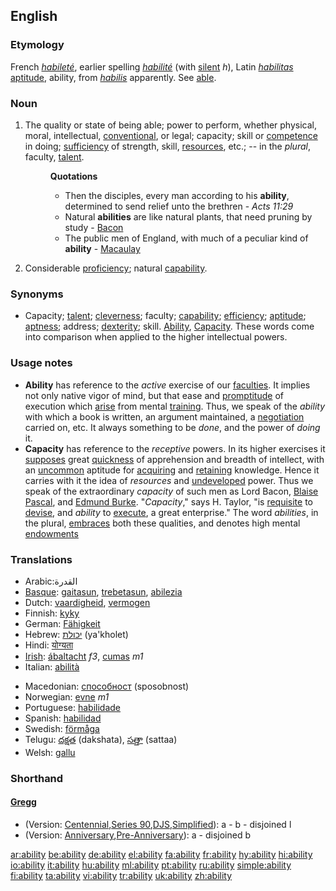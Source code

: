 ==English==

===Etymology===
French ''[[habileté]]'', earlier spelling ''[[habilité]]'' (with [[silent]] ''h''), Latin ''[[habilitas]]'' [[aptitude]], ability, from ''[[habilis]]'' apparently.  See [[able]].

===Noun===
{{en-noun|abilities}}

# The quality or state of being able; power to perform, whether physical, moral, intellectual, [[conventional]], or legal; capacity; skill or [[competence]] in doing; [[sufficiency]] of strength, skill, [[resources]], etc.; -- in the ''plural'', faculty, [[talent]].
#:'''Quotations'''
#:*Then the disciples, every man according to his '''ability''', determined to send relief unto the brethren - ''Acts 11:29''
#:*Natural '''abilities''' are like natural plants, that need pruning by study - [[Bacon]]
#:*The public men of England, with much of a peculiar kind of '''ability''' - [[Macaulay]]
#Considerable [[proficiency]]; natural [[capability]].

===Synonyms===
*Capacity; [[talent]]; [[cleverness]]; faculty; [[capability]]; [[efficiency]]; [[aptitude]]; [[aptness]]; address; [[dexterity]]; skill. [[Ability]], [[Capacity]]. These words come into comparison when applied to the higher intellectual powers. 

===Usage notes===
*'''Ability''' has reference to the ''active'' exercise of our [[faculties]]. It implies not only native vigor of mind, but that ease and [[promptitude]] of execution which [[arise]] from mental [[training]]. Thus, we speak of the ''ability'' with which a book is written, an argument maintained, a [[negotiation]] carried on, etc. It always something to be ''done'', and the power of ''doing'' it. 
*'''Capacity''' has reference to the ''receptive'' powers. In its higher exercises it [[suppose]]s great [[quickness]] of apprehension and breadth of intellect, with an [[uncommon]] aptitude for [[acquiring]] and [[retaining]] knowledge. Hence it carries with it the idea of ''resources'' and [[undeveloped]] power. Thus we speak of the extraordinary ''capacity'' of such men as Lord Bacon, [[Blaise]] [[Pascal]], and [[Edmund Burke]]. "''Capacity''," says H. Taylor, "is [[requisite]] to [[devise]], and ''ability'' to [[execute]], a great enterprise." The word ''abilities'', in the plural, [[embraces]] both these qualities, and denotes high mental [[endowments]]

===Translations===
{{top}}
*Arabic:القدرة
*[[Basque]]: [[gaitasun]], [[trebetasun]], [[abilezia]]
*Dutch: [[vaardigheid]], [[vermogen]]
*Finnish: [[kyky]]
*German: [[Fähigkeit]] {{f}}
*Hebrew: [[יכולת]] (ya'kholet) {{f}}
*Hindi: [[योग्यता]]
*[[Irish]]: [[ábaltacht]] ''f3'', [[cumas]] ''m1''
*Italian: [[abilità]] {{f}}
{{mid}}
*Macedonian: [[способност]] (sposobnost)
*Norwegian: [[evne]] ''m1''
*Portuguese: [[habilidade]]
*Spanish: [[habilidad]] {{f}}
*Swedish: [[förmåga]] {{c}}
*Telugu: [[దక్షత]] (dakshata), [[సత్తా]] (sattaa)
*Welsh: [[gallu]]
{{bottom}}

===Shorthand===
====[http://en.wikipedia.org/wiki/Gregg_Shorthand Gregg]====
* (Version: [http://en.wikipedia.org/wiki/Gregg_Shorthand#Centennial_Gregg_Shorthand Centennial],[http://en.wikipedia.org/wiki/Gregg_Shorthand#Series_90_Gregg_Shorthand  Series 90],[http://en.wikipedia.org/wiki/Gregg_Shorthand#Diamond_Jubilee_Gregg_Shorthand  DJS],[http://en.wikipedia.org/wiki/Gregg_Shorthand#Simplified_Gregg_Shorthand Simplified]): a - b - disjoined l
* (Version: [http://en.wikipedia.org/wiki/Gregg_Shorthand#Anniversary_Gregg_Shorthand Anniversary],[http://en.wikipedia.org/wiki/Gregg_Shorthand#Pre-Anniversary_Gregg_Shorthand Pre-Anniversary]): a - disjoined b

[[ar:ability]]
[[be:ability]]
[[de:ability]]
[[el:ability]]
[[fa:ability]]
[[fr:ability]]
[[hy:ability]]
[[hi:ability]]
[[io:ability]]
[[it:ability]]
[[hu:ability]]
[[ml:ability]]
[[pt:ability]]
[[ru:ability]]
[[simple:ability]]
[[fi:ability]]
[[ta:ability]]
[[vi:ability]]
[[tr:ability]]
[[uk:ability]]
[[zh:ability]]